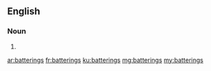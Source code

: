 ==English==

===Noun===
{{head|en|noun plural form}}

# {{plural of|battering|lang=en}}

[[ar:batterings]]
[[fr:batterings]]
[[ku:batterings]]
[[mg:batterings]]
[[my:batterings]]